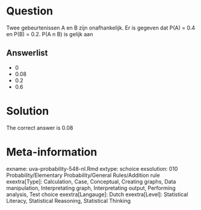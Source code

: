 Question
========

Twee gebeurtenissen A en B zijn onafhankelijk. Er is gegeven dat P(A) = 0.4 en P(B) = 0.2. P(A n B) is gelijk aan 

Answerlist
----------
* 0
* 0.08
* 0.2
* 0.6

Solution
========

The correct answer is  0.08 

Meta-information
================
exname: uva-probability-548-nl.Rmd 
extype: schoice 
exsolution: 010 
Probability/Elementary Probability/General Rules/Addition rule
exextra[Type]: Calculation, Case, Conceptual, Creating graphs, Data manipulation, Interpretating graph, Interpretating output, Performing analysis, Test choice 
exextra[Langauge]: Dutch 
exextra[Level]: Statistical Literacy, Statistical Reasoning, Statistical Thinking 
